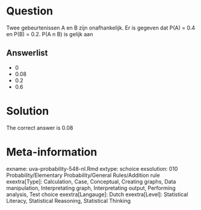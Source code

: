 Question
========

Twee gebeurtenissen A en B zijn onafhankelijk. Er is gegeven dat P(A) = 0.4 en P(B) = 0.2. P(A n B) is gelijk aan 

Answerlist
----------
* 0
* 0.08
* 0.2
* 0.6

Solution
========

The correct answer is  0.08 

Meta-information
================
exname: uva-probability-548-nl.Rmd 
extype: schoice 
exsolution: 010 
Probability/Elementary Probability/General Rules/Addition rule
exextra[Type]: Calculation, Case, Conceptual, Creating graphs, Data manipulation, Interpretating graph, Interpretating output, Performing analysis, Test choice 
exextra[Langauge]: Dutch 
exextra[Level]: Statistical Literacy, Statistical Reasoning, Statistical Thinking 
